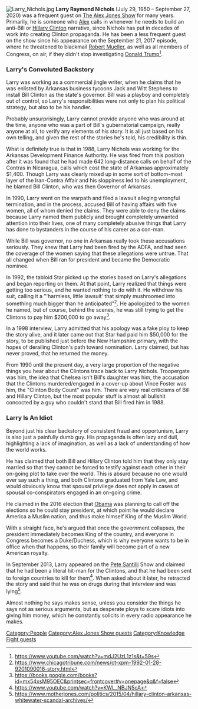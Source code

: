 [[File:Larry Nichols.jpg|thumb]]
'''Larry Raymond Nichols''' (July 29, 1950 – September 27, 2020) was a frequent guest on [[The Alex Jones Show]] for many years. Primarily, he is someone who [[Alex Jones|Alex]] calls in whenever he needs to build an anti-Bill or [[Hillary Clinton]] narrative, since Nichols has put in decades of work into creating Clinton propaganda. He has been a less frequent guest on the show since his appearance on the September 21, 2017 episode, where he threatened to blackmail [[Robert Mueller]], as well as all members of Congress, on air, if they didn't stop investigating [[Donald Trump]]<ref>https://www.youtube.com/watch?v=mdJ2UzL1z1s&t=59s</ref>.

===Larry's Convoluted Backstory===

Larry was working as a commercial jingle writer, when he claims that he was enlisted by Arkansas business tycoons Jack and Witt Stephens to install Bill Clinton as the state's governor. Bill was a playboy and completely out of control, so Larry's responsibilities were not only to plan his political strategy, but also to be his handler.

Probably unsurprisingly, Larry cannot provide anyone who was around at the time, anyone who was a part of Bill's gubernatorial campaign, really anyone at all, to verify any elements of his story. It is all just based on his own telling, and given the rest of the stories he's told, his credibility is thin.

What is definitely true is that in 1988, Larry Nichols was working for the Arkansas Development Finance Authority. He was fired from this position after it was found that he had made 642 long-distance calls on behalf of the Contras in Nicaragua, calls which cost the state of Arkansas approximately $1,400. Though Larry was clearly mixed up in some sort of bottom-most layer of the Iran-Contra Affair and his sloppiness led to his unemployment, he blamed Bill Clinton, who was then Governor of Arkansas.

In 1990, Larry went on the warpath and filed a lawsuit alleging wrongful termination, and in the process, accused Bill of having affairs with five women, all of whom denied the claims. They were able to deny the claims because Larry named them publicly and brought completely unwanted attention into their lives, one of many completely abusive things that Larry has done to bystanders in the course of his career as a con-man.

While Bill was governor, no one in Arkansas really took these accusations seriously. They knew that Larry had been fired by the ADFA, and had seen the coverage of the women saying that these allegations were untrue. That all changed when Bill ran for president and became the Democratic nominee.

In 1992, the tabloid Star picked up the stories based on Larry's allegations and began reporting on them. At that point, Larry realized that things were getting too serious, and he wanted nothing to do with it. He withdrew his suit, calling it a "'harmless, little lawsuit' that simply mushroomed into something much bigger than he anticipated"<ref>https://www.chicagotribune.com/news/ct-xpm-1992-01-28-9201090016-story.html</ref>. He apologized to the women he named, but of course, behind the scenes, he was still trying to get the Clintons to pay him $200,000 to go away<ref>https://books.google.com/books?id=mx54xsM95OEC&printsec=frontcover#v=onepage&q&f=false</ref>.

In a 1998 interview, Larry admitted that his apology was a fake ploy to keep the story alive, and it later came out that Star had paid him $50,000 for the story, to be published just before the New Hampshire primary, with the hopes of derailing Clinton's path toward nomination. Larry claimed, but has never proved, that he returned the money.

From 1990 until the present day, a very large proportion of the negative things you hear about the Clintons trace back to Larry Nichols. Troopergate was him, the idea that Chelsea isn't Bill's daughter was him, the accusation that the Clintons murdered/engaged in a cover-up about Vince Foster was him, the "Clinton Body Count" was him. There are very real criticisms of Bill and Hillary Clinton, but the most popular stuff is almost all bullshit concocted by a guy who couldn't stand that Bill fired him in 1988.

===Larry Is An Idiot===

Beyond just his clear backstory of consistent fraud and opportunism, Larry is also just a painfully dumb guy. His propaganda is often lazy and dull, highlighting a lack of imagination, as well as a lack of understanding of how the world works.

He has claimed that both Bill and Hillary Clinton told him that they only stay married so that they cannot be forced to testify against each other in their on-going plot to take over the world. This is absurd because no one would ever say such a thing, and both Clintons graduated from Yale Law, and would obviously know that spousal privilege does not apply in cases of spousal co-conspirators engaged in an on-going crime.

He claimed in the 2016 election that [[Barack Obama|Obama]] was planning to call off the elections so he could stay president, at which point he would declare America a Muslim nation, and thus make himself King of the Muslim World.

With a straight face, he's argued that once the government collapses, the president immediately becomes King of the country, and everyone in Congress becomes a Duke/Duchess, which is why everyone wants to be in office when that happens, so their family will become part of a new American royalty.

In September 2013, Larry appeared on the [[Pete Santilli]] Show and claimed that he had been a literal hit-man for the Clintons, and that he had been sent to foreign countries to kill for them<ref>https://www.youtube.com/watch?v=KWL_NBJN5cA</ref>. When asked about it later, he retracted the story and said that he was on drugs during that interview and was lying<ref>https://www.motherjones.com/politics/2015/04/hillary-clinton-arkansas-whitewater-scandal-archives/</ref>.

Almost nothing he says makes sense, unless you consider the things he says not as serious arguments, but as desperate ploys to scare idiots into giving him money, which he constantly solicits in every radio appearance he makes.

[[Category:People]]
[[Category:Alex Jones Show guests]]
[[Category:Knowledge Fight guests]]